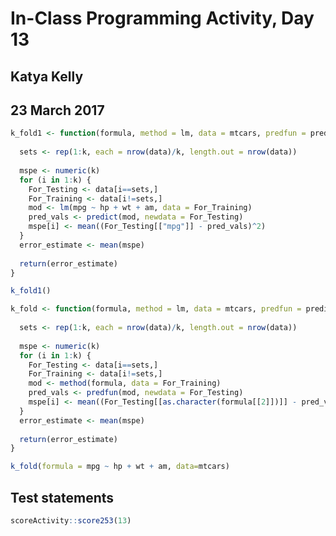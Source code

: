 # In-Class Programming Activity, Day 13

## Katya Kelly
## 23 March 2017


```r
k_fold1 <- function(formula, method = lm, data = mtcars, predfun = predict, k = 10) {
 
  sets <- rep(1:k, each = nrow(data)/k, length.out = nrow(data))
  
  mspe <- numeric(k)
  for (i in 1:k) {
    For_Testing <- data[i==sets,]
    For_Training <- data[i!=sets,]
    mod <- lm(mpg ~ hp + wt + am, data = For_Training)
    pred_vals <- predict(mod, newdata = For_Testing)
    mspe[i] <- mean((For_Testing[["mpg"]] - pred_vals)^2)
  }
  error_estimate <- mean(mspe)
  
  return(error_estimate)
}

k_fold1()
```

```r
k_fold <- function(formula, method = lm, data = mtcars, predfun = predict, k = 10) {
 
  sets <- rep(1:k, each = nrow(data)/k, length.out = nrow(data))
  
  mspe <- numeric(k)
  for (i in 1:k) {
    For_Testing <- data[i==sets,]
    For_Training <- data[i!=sets,]
    mod <- method(formula, data = For_Training)
    pred_vals <- predfun(mod, newdata = For_Testing)
    mspe[i] <- mean((For_Testing[[as.character(formula[[2]])]] - pred_vals)^2)
  }
  error_estimate <- mean(mspe)
  
  return(error_estimate)
}

k_fold(formula = mpg ~ hp + wt + am, data=mtcars)
```


## Test statements

```r
scoreActivity::score253(13)
```